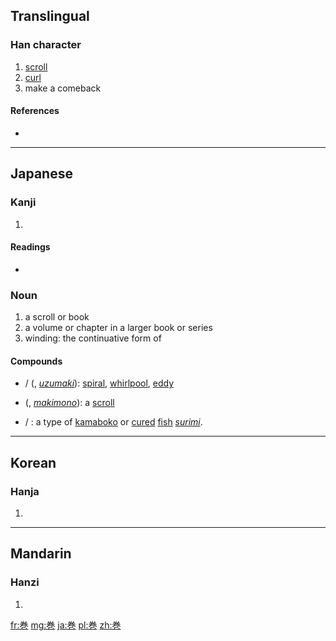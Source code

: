 {{also|卷|捲|巷}}
==Translingual==

===Han character===
{{Han char|rn=49|rad=己|as=06|sn=9|four=|canj=火手尸山 (FQSU), X火手尸山 (XFQSU)}}

# [[scroll]]
# [[curl]]
# make a comeback

====References====
* {{Han ref|kx=0327.101|dkj=08759|hdz=10318.011|uh=5DFB|ud=24059}}

----

==Japanese==

===Kanji===
{{ja-kanji|grade=6|rs=己06}}

# {{defn|lang=ja|sort=己06}}

====Readings====
* {{ja-readings|on=[[かん]] (kan), [[けん]] (ken)|kun=[[まき]] (maki)}}

===Noun===
{{ja-noun|k|hira=まき|rom=maki}}

# a scroll or book
# a volume or chapter in a larger book or series
# winding: the continuative form of {{l|ja|巻く}}

====Compounds====
* {{l|ja|渦巻}} / {{l|ja|渦巻き}} ({{l|ja|うずまき}}, ''[[uzumaki]]''): [[spiral]], [[whirlpool]], [[eddy]]
* {{l|ja|巻物}} ({{l|ja|まきもの}}, ''[[makimono]]''): a [[scroll]]
* {{l|ja|鳴門巻き}} / {{l|ja|なると巻き|tr=[[なるとまき]], [[ナルトマキ]], narutomaki}}: a type of [[kamaboko]] or [[cured]] [[fish]] ''[[surimi]]''.   

----

==Korean==

===Hanja===
{{ko-hanja|hangeul=권|rv=gwon|mr=kwŏn}}

# {{defn|lang=ko|sort=己06}}

----

==Mandarin==

===Hanzi===
{{cmn-hanzi|pin=[[juàn]] ([[juan4]])|wg=chüan<sup>4</sup>}}

# {{defn|lang=cmn|sort=己06}}

[[fr:巻]]
[[mg:巻]]
[[ja:巻]]
[[pl:巻]]
[[zh:巻]]